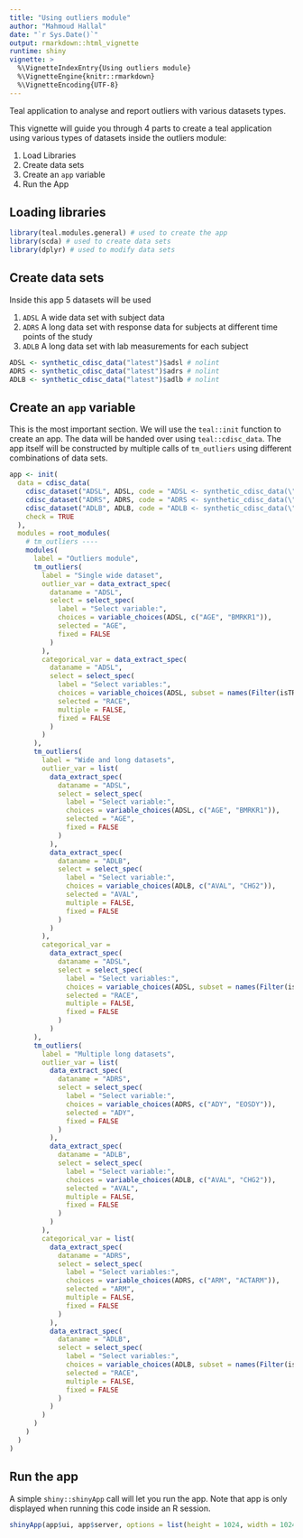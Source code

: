 ```yaml
---
title: "Using outliers module"
author: "Mahmoud Hallal"
date: "`r Sys.Date()`"
output: rmarkdown::html_vignette
runtime: shiny
vignette: >
  %\VignetteIndexEntry{Using outliers module}
  %\VignetteEngine{knitr::rmarkdown}
  %\VignetteEncoding{UTF-8}
---
```


Teal application to analyse and report outliers with various datasets types.

This vignette will guide you through 4 parts to create a teal application using
various types of datasets inside the outliers module:

1. Load Libraries
2. Create data sets
3. Create an `app` variable
4. Run the App

## Loading libraries

```r
library(teal.modules.general) # used to create the app
library(scda) # used to create data sets
library(dplyr) # used to modify data sets
```

## Create data sets

Inside this app 5 datasets will be used

1. `ADSL` A wide data set with subject data
2. `ADRS` A long data set with response data for subjects at different time points of the study
3. `ADLB` A long data set with lab measurements for each subject

```r
ADSL <- synthetic_cdisc_data("latest")$adsl # nolint
ADRS <- synthetic_cdisc_data("latest")$adrs # nolint
ADLB <- synthetic_cdisc_data("latest")$adlb # nolint
```

## Create an `app` variable

This is the most important section. We will use the `teal::init` function to
create an app. The data will be handed over using `teal::cdisc_data`. The app
itself will be constructed by multiple calls of `tm_outliers` using different
combinations of data sets.

```r
app <- init(
  data = cdisc_data(
    cdisc_dataset("ADSL", ADSL, code = "ADSL <- synthetic_cdisc_data(\"latest\")$adsl"),
    cdisc_dataset("ADRS", ADRS, code = "ADRS <- synthetic_cdisc_data(\"latest\")$adrs"),
    cdisc_dataset("ADLB", ADLB, code = "ADLB <- synthetic_cdisc_data(\"latest\")$adlb"),
    check = TRUE
  ),
  modules = root_modules(
    # tm_outliers ----
    modules(
      label = "Outliers module",
      tm_outliers(
        label = "Single wide dataset",
        outlier_var = data_extract_spec(
          dataname = "ADSL",
          select = select_spec(
            label = "Select variable:",
            choices = variable_choices(ADSL, c("AGE", "BMRKR1")),
            selected = "AGE",
            fixed = FALSE
          )
        ),
        categorical_var = data_extract_spec(
          dataname = "ADSL",
          select = select_spec(
            label = "Select variables:",
            choices = variable_choices(ADSL, subset = names(Filter(isTRUE, sapply(ADSL, is.factor)))),
            selected = "RACE",
            multiple = FALSE,
            fixed = FALSE
          )
        )
      ),
      tm_outliers(
        label = "Wide and long datasets",
        outlier_var = list(
          data_extract_spec(
            dataname = "ADSL",
            select = select_spec(
              label = "Select variable:",
              choices = variable_choices(ADSL, c("AGE", "BMRKR1")),
              selected = "AGE",
              fixed = FALSE
            )
          ),
          data_extract_spec(
            dataname = "ADLB",
            select = select_spec(
              label = "Select variable:",
              choices = variable_choices(ADLB, c("AVAL", "CHG2")),
              selected = "AVAL",
              multiple = FALSE,
              fixed = FALSE
            )
          )
        ),
        categorical_var =
          data_extract_spec(
            dataname = "ADSL",
            select = select_spec(
              label = "Select variables:",
              choices = variable_choices(ADSL, subset = names(Filter(isTRUE, sapply(ADSL, is.factor)))),
              selected = "RACE",
              multiple = FALSE,
              fixed = FALSE
            )
          )
      ),
      tm_outliers(
        label = "Multiple long datasets",
        outlier_var = list(
          data_extract_spec(
            dataname = "ADRS",
            select = select_spec(
              label = "Select variable:",
              choices = variable_choices(ADRS, c("ADY", "EOSDY")),
              selected = "ADY",
              fixed = FALSE
            )
          ),
          data_extract_spec(
            dataname = "ADLB",
            select = select_spec(
              label = "Select variable:",
              choices = variable_choices(ADLB, c("AVAL", "CHG2")),
              selected = "AVAL",
              multiple = FALSE,
              fixed = FALSE
            )
          )
        ),
        categorical_var = list(
          data_extract_spec(
            dataname = "ADRS",
            select = select_spec(
              label = "Select variables:",
              choices = variable_choices(ADRS, c("ARM", "ACTARM")),
              selected = "ARM",
              multiple = FALSE,
              fixed = FALSE
            )
          ),
          data_extract_spec(
            dataname = "ADLB",
            select = select_spec(
              label = "Select variables:",
              choices = variable_choices(ADLB, subset = names(Filter(isTRUE, sapply(ADLB, is.factor)))),
              selected = "RACE",
              multiple = FALSE,
              fixed = FALSE
            )
          )
        )
      )
    )
  )
)
```
## Run the app

A simple `shiny::shinyApp` call will let you run the app. 
Note that app is only displayed when running this code inside an R session.  

```r
shinyApp(app$ui, app$server, options = list(height = 1024, width = 1024))
```
